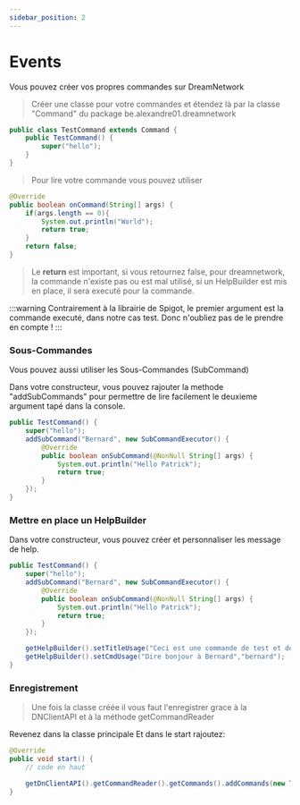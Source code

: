 ```yaml
---
sidebar_position: 2
---
```

# Events


Vous pouvez créer vos propres commandes sur DreamNetwork


> Créer une classe pour votre commandes et étendez là par la classe "Command" du package be.alexandre01.dreamnetwork

```java
public class TestCommand extends Command {
    public TestCommand() {
        super("hello");
    }
}    
```

> Pour lire votre commande vous pouvez utiliser

```java
@Override
public boolean onCommand(String[] args) {
    if(args.length == 0){
        System.out.println("World");
        return true;
    }
    return false;
}
```

> Le **return** est important, si vous retournez false, pour dreamnetwork, la commande n'existe pas ou est mal utilisé, si un HelpBuilder est mis en place, il sera executé pour la commande.

:::warning
Contrairement à la librairie de Spigot, le premier argument est la commande executé, dans notre cas test. Donc n'oubliez pas de le prendre en compte ! 
:::

### Sous-Commandes
Vous pouvez aussi utiliser les Sous-Commandes (SubCommand)

Dans votre constructeur, vous pouvez rajouter la methode "addSubCommands" pour permettre de lire facilement le deuxieme argument tapé dans la console.



```java
public TestCommand() {
    super("hello");
    addSubCommand("Bernard", new SubCommandExecutor() {
        @Override
        public boolean onSubCommand(@NonNull String[] args) {
            System.out.println("Hello Patrick");
            return true;
        }
    });
}
```


### Mettre en place un HelpBuilder

Dans votre constructeur, vous pouvez créer et personnaliser les message de help.

```java
public TestCommand() {
    super("hello");
    addSubCommand("Bernard", new SubCommandExecutor() {
        @Override
        public boolean onSubCommand(@NonNull String[] args) {
            System.out.println("Hello Patrick");
            return true;
        }
    });

    getHelpBuilder().setTitleUsage("Ceci est une commande de test et de salutation");
    getHelpBuilder().setCmdUsage("Dire bonjour à Bernard","bernard");
}
```


### Enregistrement

> Une fois la classe créée il vous faut l'enregistrer grace à la DNClientAPI et à la méthode getCommandReader

Revenez dans la classe principale
Et dans le start rajoutez:
```java
@Override
public void start() {
    // code en haut

    getDnClientAPI().getCommandReader().getCommands().addCommands(new TestCommand());
}
 ```   




